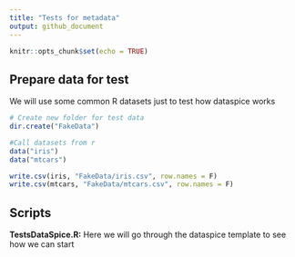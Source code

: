 ```yaml
---
title: "Tests for metadata"
output: github_document
---
```


```r
knitr::opts_chunk$set(echo = TRUE)
```

## Prepare data for test

We will use some common R datasets just to test how dataspice works

```r
# Create new folder for test data
dir.create("FakeData")

#Call datasets from r
data("iris")
data("mtcars")

write.csv(iris, "FakeData/iris.csv", row.names = F)
write.csv(mtcars, "FakeData/mtcars.csv", row.names = F)
```

## Scripts

**TestsDataSpice.R:** Here we will go through the dataspice template to see how we can start
